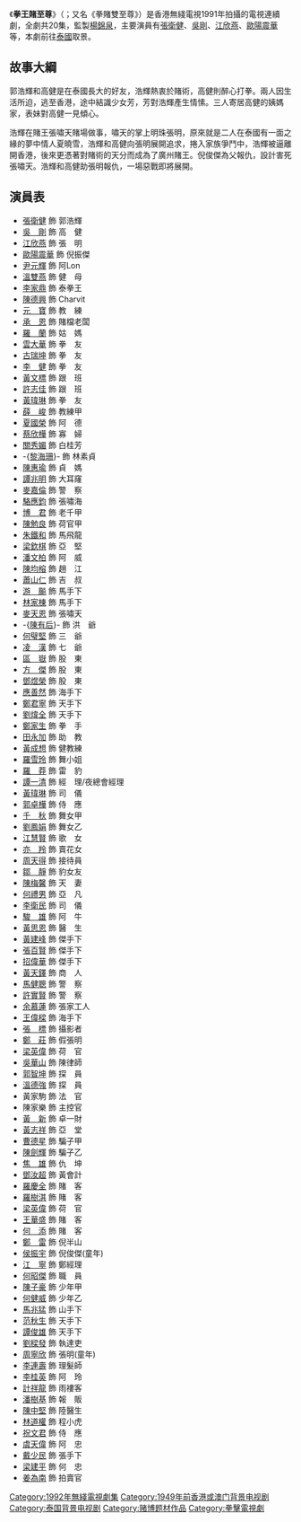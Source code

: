 {{無綫劇集 
| 中文劇名=拳王賭至尊
| 英文劇名=Money and Fame
| 圖像=
| 製作年份=1991年
| 海外推出日期=1991年12月
| 翡翠台首播日期=1992年6月29日
| 翡翠台首播時間=逢星期一至五20：50-21：50
| 監製=[[楊錦泉|楊錦泉]]
| 編導={{nowrap|[[容國緯|容國緯]]、[[吳志權|吳志權]]、[[梁德華|梁德華]]、[[雷瑞麟|雷瑞麟]]}}
| 製作統籌=[[陳建強|陳建強]]
| 助理編導={{nowrap|[[蔡國強|蔡國強]]、[[黎淑芳|黎淑芳]]、[[林景聰|林景聰]]、[[林玉芬|林玉芬]]、<br>[[周慕妍|周慕妍]]}}
| 編審=[[黃育德|黃育德]]
| 編劇={{nowrap|[[黃育德|黃育德]]、[[陳兆祥|陳兆祥]]、李志剛、[[程淮|程淮]]、<br>[[洪雪蕙|洪雪蕙]]}}
| 集數=20
| 劇種=
| 製作公司=[[電視廣播有限公司|電視廣播有限公司]]
| 主演={{nowrap|[[張衛健|張衛健]]、[[吳剛_(香港演員)|吳　剛]]、[[江欣燕|江欣燕]]、[[歐陽震華|歐陽震華]]}}
| 主題曲=得到多少暖
| 作曲=[[王利名|王利名]]
| 填詞=[[潘偉源|潘偉源]]
| 主唱=[[蔣志光|蔣志光]]、[[黃寶欣|黃寶欣]]
| 插曲=但求一生相依
| 作曲3=[[馮鏡輝|馮鏡輝]]
| 填詞3=[[向雪懷|向雪懷]]
| 主唱3=[[黃寶欣|黃寶欣]]
}}
《'''拳王賭至尊'''》（{{lang-en|'''Money and Fame'''}}；又名《拳賭雙至尊》）是香港無綫電視1991年拍攝的電視連續劇，全劇共20集，監製[[楊錦泉|楊錦泉]]，主要演員有[[張衛健|張衛健]]、[[吳剛_(香港演員)|吳剛]]、[[江欣燕|江欣燕]]、[[歐陽震華|歐陽震華]]等，本劇前往[[泰國|泰國]]取景。

==故事大綱==
郭浩輝和高健是在泰國長大的好友，浩輝熱衷於賭術，高健則醉心打拳。兩人因生活所迫，逃至香港，途中結識少女芳，芳對浩輝產生情愫。三人寄居高健的姨媽家，表妹對高健一見傾心。

浩輝在賭王張嘯天賭場做事，嘯天的掌上明珠張明，原來就是二人在泰國有一面之緣的夢中情人夏曉雪，浩輝和高健向張明展開追求，捲入家族爭鬥中，浩輝被逼離開香港，後來更憑著對賭術的天分而成為了廣州賭王。倪俊傑為父報仇，設計害死張嘯天。浩輝和高健助張明報仇，一場惡戰即將展開。

==演員表==
*[[張衛健|張衛健]] 飾 郭浩輝
*[[吳剛_(香港演員)|吳　剛]] 飾 高　健
*[[江欣燕|江欣燕]] 飾 張　明
*[[歐陽震華|歐陽震華]] 飾 倪振傑
*[[尹元輝|尹元輝]] 飾 阿Lon
*[[溫雙燕|溫雙燕]] 飾 健　母
*[[李家鼎|李家鼎]] 飾 泰拳王
*[[陳德興|陳德興]] 飾 Charvit
*[[元寶|元　寶]] 飾 教　練
*[[承恩|承　恩]] 飾 賭檔老闆
*[[羅蘭_(香港)|羅　蘭]] 飾 姑　媽
*[[雲大華|雲大華]] 飾 拳　友
*[[古瑞坤|古瑞坤]] 飾 拳　友
*[[李健|李　健]] 飾 拳　友
*[[黃文標|黃文標]] 飾 跟　班
*[[許志佳|許志佳]] 飾 跟　班
*[[黃瑋琳|黃瑋琳]] 飾 拳　友
*[[薛峻|薛　峻]] 飾 教練甲
*[[夏國榮|夏國榮]] 飾 阿　德
*[[蔡欣樺|蔡欣樺]] 飾 寡　婦
*[[關秀媚|關秀媚]] 飾 白桂芳
*-{[[黎海珊|黎海珊]]}- 飾 林素貞
*[[陳惠瑜|陳惠瑜]] 飾 貞　媽
*[[譚兆明|譚兆明]] 飾 大耳窿
*[[麥嘉倫|麥嘉倫]] 飾 警　察
*[[駱應鈞|駱應鈞]] 飾 張嘯海
*[[博君|博　君]] 飾 老千甲
*[[陳勉良|陳勉良]] 飾 荷官甲
*[[朱鐵和|朱鐵和]] 飾 馬飛龍
*[[梁欽棋|梁欽棋]] 飾 亞　堅
*[[潘文柏|潘文柏]] 飾 阿　威
*[[陳均榕|陳均榕]] 飾 趙　江
*[[蕭山仁|蕭山仁]] 飾 吉　叔
*[[游飈|游　飈]] 飾 馬手下
*[[林家棟|林家棟]] 飾 馬手下
*[[麥天恩|麥天恩]] 飾 張嘯天
*-{[[陳有后|陳有后]]}- 飾 洪　爺
*[[何璧堅|何璧堅]] 飾 三　爺
*[[凌漢|凌　漢]] 飾 七　爺
*[[區嶽|區　嶽]] 飾 股　東
*[[方傑_(演員)|方　傑]] 飾 股　東
*[[鄧煜榮|鄧煜榮]] 飾 股　東
*[[應善然|應善然]] 飾 海手下
*[[鄭君寧|鄭君寧]] 飾 天手下
*[[劉煒全|劉煒全]] 飾 天手下
*[[鄭家生|鄭家生]] 飾 拳　手
*[[田永加|田永加]] 飾 助　教
*[[黃成想|黃成想]] 飾 健教練
*[[羅雪玲|羅雪玲]] 飾 舞小姐
*[[羅莽|羅　莽]] 飾 雷　豹
*[[譚一清|譚一清]] 飾 經　理/夜總會經理
*[[黃瑋琳|黃瑋琳]] 飾 司　儀
*[[郭卓樺|郭卓樺]] 飾 侍　應
*[[西川千秋|千　秋]] 飾 舞女甲
*[[劉鳳娟|劉鳳娟]] 飾 舞女乙
*[[江慧賢|江慧賢]] 飾 歌　女
*[[亦羚|亦　羚]] 飾 賣花女
*[[周天得|周天得]] 飾 接待員
*[[鄒靜|鄒　靜]] 飾 豹女友
*[[陳梅馨|陳梅馨]] 飾 天　妻
*[[何禮男|何禮男]] 飾 亞　凡
*[[李衛民|李衛民]] 飾 司　儀
*[[駿雄|駿　雄]] 飾 阿　牛
*[[黃思恩|黃思恩]] 飾 醫　生
*[[黃建峰|黃建峰]] 飾 傑手下
*[[張百賢|張百賢]] 飾 傑手下
*[[招偉華|招偉華]] 飾 傑手下
*[[黃天鐸|黃天鐸]] 飾 商　人
*[[馬健聰|馬健聰]] 飾 警　察
*[[許實賢|許實賢]] 飾 警　察
*[[余慕蓮|余慕蓮]] 飾 張家工人
*[[王偉樑|王偉樑]] 飾 海手下
*[[張標|張　標]] 飾 攝影者
*[[鄭莊|鄭　莊]] 飾 假張明
*[[梁英偉|梁英偉]] 飾 荷　官
*[[吳華山|吳華山]] 飾 陳律師
*[[郭智坤|郭智坤]] 飾 探　員
*[[溫德強|溫德強]] 飾 探　員
*黃家駒 飾 法　官
*陳家樂 飾 主控官
*[[黃新_(演員)|黃　新]] 飾 卓一財
*[[黃志祥_(演員)|黃志祥]] 飾 亞　堂
*[[曹德星|曹德星]] 飾 騙子甲
*[[陳劍輝|陳劍輝]] 飾 騙子乙
*[[焦雄|焦　雄]] 飾 仇　坤
*[[鄧汝超|鄧汝超]] 飾 黃會計
*[[羅慶全|羅慶全]] 飾 賭　客
*[[羅樹淇|羅樹淇]] 飾 賭　客
*[[梁英偉|梁英偉]] 飾 荷　官
*[[王華盛|王華盛]] 飾 賭　客
*[[何添_(演員)|何　添]] 飾 賭　客
*[[鄭雷|鄭　雷]] 飾 倪半山
*[[侯振宇|侯振宇]] 飾 倪俊傑(童年)
*[[江寧_(演員)|江　寧]] 飾 鄭經理
*[[何昭傑|何昭傑]] 飾 職　員
*[[陳子豪|陳子豪]] 飾 少年甲
*[[何健威|何健威]] 飾 少年乙
*[[馬兆猛|馬兆猛]] 飾 山手下
*[[范秋生|范秋生]] 飾 天手下
*[[譚俊雄|譚俊雄]] 飾 天手下
*[[劉樑發|劉樑發]] 飾 執達吏
*[[周寧欣|周寧欣]] 飾 張明(童年)
*[[李連壽|李連壽]] 飾 理髮師
*[[李桂英|李桂英]] 飾 阿　玲
*[[計祥龍|計祥龍]] 飾 雨褸客
*[[潘樹基|潘樹基]] 飾 報　販
*[[陳中堅|陳中堅]] 飾 陸醫生
*[[林道權|林道權]] 飾 程小虎
*[[祝文君|祝文君]] 飾 侍　應
*[[虞天偉|虞天偉]] 飾 阿　忠
*[[戴少民|戴少民]] 飾 張手下
*[[梁建平|梁建平]] 飾 何　忠
*[[姜為南|姜為南]] 飾 拍賣官

[[Category:1992年無綫電視劇集|Category:1992年無綫電視劇集]]
[[Category:1949年前香港或澳门背景电视剧|Category:1949年前香港或澳门背景电视剧]]
[[Category:泰国背景电视剧|Category:泰国背景电视剧]]
[[Category:赌博题材作品|Category:赌博题材作品]]
[[Category:拳擊電視劇|Category:拳擊電視劇]]